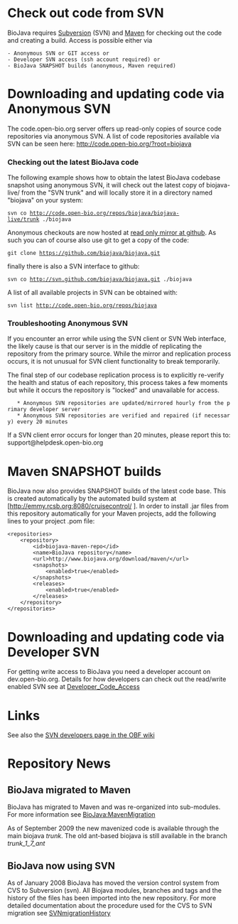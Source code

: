 =Check out code from SVN=

BioJava requires [http://subversion.tigris.org/ Subversion] (SVN) and [http://maven.apache.org/ Maven] for checking out the code and creating a build. Access is possible either via
 - Anonymous SVN or GIT access or
 - Developer SVN access (ssh account required) or
 - BioJava SNAPSHOT builds (anonymous, Maven required)

= Downloading and updating code via Anonymous SVN =

The code.open-bio.org server offers up read-only copies of source code repositories via anonymous SVN. A list of code repositories available via SVN can be seen here: http://code.open-bio.org/?root=biojava

===Checking out the latest BioJava code===

The following example shows how to obtain the latest BioJava codebase snapshot using anonymous SVN, it will check out the latest copy of biojava-live/ from the "SVN trunk" and will locally store it in a directory named "biojava" on your system:

 svn co http://code.open-bio.org/repos/biojava/biojava-live/trunk ./biojava

Anonymous checkouts are now hosted at [http://github.com/biojava/biojava read only mirror at github]. As such you can of course also use git to get a copy of the code:

 git clone https://github.com/biojava/biojava.git
 
finally there is also a SVN interface to github:

 svn co http://svn.github.com/biojava/biojava.git ./biojava


A list of all available projects in SVN can be obtained with:
 
 svn list http://code.open-bio.org/repos/biojava

===Troubleshooting Anonymous SVN===

If you encounter an error while using the SVN client or SVN Web interface, the likely cause is that our server is in the middle of replicating the repository from the primary source. While the mirror and replication process occurs, it is not unusual for SVN client functionality to break temporarily.

The final step of our codebase replication process is to explicitly re-verify the health and status of each repository, this process takes a few moments but while it occurs the repository is "locked" and unavailable for access.

    * Anonymous SVN repositories are updated/mirrored hourly from the primary developer server
    * Anonymous SVN repositories are verified and repaired (if necessary) every 20 minutes 

If a SVN client error occurs for longer than 20 minutes, please report this to: support@helpdesk.open-bio.org

= Maven SNAPSHOT builds =

BioJava now also provides SNAPSHOT builds of the latest code base. This is created automatically by the automated build system at [http://emmy.rcsb.org:8080/cruisecontrol/
].  In order to install .jar files from this repository automatically for your Maven projects, add the following lines to your project .pom file:

<pre>
<repositories>
	<repository>
		<id>biojava-maven-repo</id>
		<name>BioJava repository</name>
		<url>http://www.biojava.org/download/maven/</url>
		<snapshots>
			<enabled>true</enabled>
		</snapshots>
		<releases>
			<enabled>true</enabled>
		</releases>
	</repository>
</repositories>
</pre>


= Downloading and updating code via Developer SVN = 

For getting write access to BioJava you need a developer account on dev.open-bio.org. Details for how developers can check out the read/write enabled SVN see at [[Developer_Code_Access]]

= Links =
See also the [http://www.open-bio.org/wiki/SVN-Developers SVN developers page in the OBF wiki]

=Repository News=
==BioJava migrated to Maven==

BioJava has migrated to Maven and was re-organized into sub-modules. For more information see [[BioJava:MavenMigration]]

As of September 2009 the new mavenized code is available through the main biojava ''trunk''. The old ant-based biojava is still available in the branch ''trunk_1_7_ant''

==BioJava now using SVN==

As of January 2008 BioJava has moved the version control system from 
CVS to Subversion (svn).  All Biojava modules, branches 
and tags and the history of the files has been imported into the new repository. For more detailed documentation about the procedure used for the CVS to SVN migration see
[[SVNmigrationHistory]]